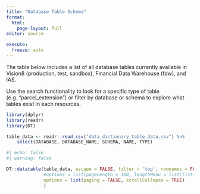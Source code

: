 ```yaml
---
title: "Database Table Schema"
format: 
  html:
    page-layout: full
editor: source

execute:
  freeze: auto
---
```


The table below includes a list of all database tables currently available in Vision8 (production, test, sandbox), Financial Data Warehouse (fdw), and IAS.

Use the search functionality to look for a specific type of table (e.g. "parcel_extension") or filter by database or schema to explore what tables exist in each resources.

```r
library(dplyr)
library(readr)
library(DT)

table_data <- readr::read_csv("data_dictionary_table_data.csv") %>% 
    select(DATABASE, DATABASE_NAME, SCHEMA, NAME, TYPE)
```

```r
#| echo: false
#| warning: false

DT::datatable(table_data, escape = FALSE, filter = 'top', rownames = FALSE,
              #options = list(pageLength = 100, lengthMenu = list(list(100, 250, 500, -1), list(100, 250, 500, 'All')))
              options = list(paging = FALSE, scrollCollapse = TRUE)
              )
```
